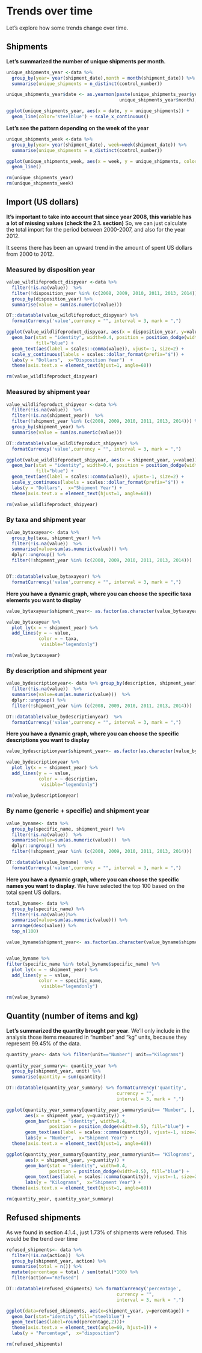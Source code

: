 # Trends over time
Let's explore how some trends change over time. 

## Shipments
**Let's summarized the number of unique shipments per month.**

```r
unique_shipments_year <-data %>% 
  group_by(year= year(shipment_date),month = month(shipment_date)) %>%
  summarise(unique_shipments = n_distinct(control_number)) 

unique_shipments_year$date <- as.yearmon(paste(unique_shipments_year$year, 
                                          unique_shipments_year$month), "%Y %m")

ggplot(unique_shipments_year, aes(x = date, y = unique_shipments)) + 
  geom_line(color='steelblue') + scale_x_continuous()
```

**Let's see the pattern depending on the week of the year**

```r
unique_shipments_week <-data %>% 
  group_by(year= year(shipment_date), week=week(shipment_date)) %>%
  summarise(unique_shipments = n_distinct(control_number)) 

ggplot(unique_shipments_week, aes(x = week, y = unique_shipments, color=factor(year))) + 
  geom_line() 

rm(unique_shipments_year)
rm(unique_shipments_week)
```

## Import (US dollars)
**It's important to take into account that since year 2008, this variable has a lot of missing values (check the 2.1. section)** So, we can just calculate the total import for the period between 2000-2007, and also for the year 2012.

It seems there has been an upward trend in the amount of spent US dollars from 2000 to 2012. 

### Measured by disposition year
```r
value_wildlifeproduct_dispyear <-data %>% 
  filter(!is.na(value))  %>%
  filter(!disposition_year %in% (c(2008, 2009, 2010, 2011, 2013, 2014))) %>%
  group_by(disposition_year) %>%
  summarise(value = sum(as.numeric(value))) 

DT::datatable(value_wildlifeproduct_dispyear) %>%
  formatCurrency('value',currency = "", interval = 3, mark = ",")

ggplot(value_wildlifeproduct_dispyear, aes(x = disposition_year, y=value)) + 
  geom_bar(stat = "identity", width=0.4, position = position_dodge(width=0.5), 
           fill="blue") +
  geom_text(aes(label = scales::comma(value)), vjust=-1, size=2) +
  scale_y_continuous(labels = scales::dollar_format(prefix="$")) +
  labs(y = "Dollars",  x="Disposition Year")  +
  theme(axis.text.x = element_text(hjust=1, angle=60)) 

rm(value_wildlifeproduct_dispyear)
```

### Measured by shipment year
```r
value_wildlifeproduct_shipyear <-data %>% 
  filter(!is.na(value))  %>%
  filter(!is.na(shipment_year))  %>%
  filter(!shipment_year %in% (c(2008, 2009, 2010, 2011, 2013, 2014))) %>%
  group_by(shipment_year) %>%
  summarise(value = sum(as.numeric(value)))

DT::datatable(value_wildlifeproduct_shipyear) %>%
  formatCurrency('value',currency = "", interval = 3, mark = ",")

ggplot(value_wildlifeproduct_shipyear, aes(x = shipment_year, y=value)) + 
  geom_bar(stat = "identity", width=0.4, position = position_dodge(width=0.5), 
           fill="blue") +
  geom_text(aes(label = scales::comma(value)), vjust=-1, size=2) +
  scale_y_continuous(labels = scales::dollar_format(prefix="$")) +
  labs(y = "Dollars",  x="Shipment Year") +
  theme(axis.text.x = element_text(hjust=1, angle=60)) 

rm(value_wildlifeproduct_shipyear)
```

### By taxa and shipment year
```r
value_bytaxayear<- data %>% 
  group_by(taxa, shipment_year) %>%
  filter(!is.na(value))  %>%
  summarise(value=sum(as.numeric(value))) %>%
  dplyr::ungroup() %>%
  filter(!shipment_year %in% (c(2008, 2009, 2010, 2011, 2013, 2014)))


DT::datatable(value_bytaxayear) %>%
  formatCurrency('value',currency = "", interval = 3, mark = ",")
```

**Here you have a dynamic graph, where you can choose the specific taxa elements you want to display**
```r
value_bytaxayear$shipment_year<- as.factor(as.character(value_bytaxayear$shipment_year))

value_bytaxayear %>%  
  plot_ly(x = ~ shipment_year) %>% 
  add_lines(y = ~ value, 
            color = ~ taxa,
             visible="legendonly")

rm(value_bytaxayear)
```
### By description and shipment year
```r
value_bydescriptionyear<- data %>% group_by(description, shipment_year) %>%
  filter(!is.na(value))  %>%
  summarise(value=sum(as.numeric(value)))  %>%
  dplyr::ungroup() %>%
  filter(!shipment_year %in% (c(2008, 2009, 2010, 2011, 2013, 2014)))

DT::datatable(value_bydescriptionyear)  %>%
  formatCurrency('value',currency = "", interval = 3, mark = ",")

```

**Here you have a dynamic graph, where you can choose the specific descriptions you want to display**
```r
value_bydescriptionyear$shipment_year<- as.factor(as.character(value_bydescriptionyear$shipment_year))

value_bydescriptionyear %>%  
  plot_ly(x = ~ shipment_year) %>% 
  add_lines(y = ~ value, 
            color = ~ description,
             visible="legendonly")

rm(value_bydescriptionyear)
```

### By name (generic + specific) and shipment year
```r
value_byname<- data %>% 
  group_by(specific_name, shipment_year) %>%
  filter(!is.na(value))  %>%
  summarise(value=sum(as.numeric(value)))  %>%
  dplyr::ungroup() %>%
  filter(!shipment_year %in% (c(2008, 2009, 2010, 2011, 2013, 2014)))

DT::datatable(value_byname)  %>%
  formatCurrency('value',currency = "", interval = 3, mark = ",")

```
**Here you have a dynamic graph, where you can choose the specific names you want to display**. We have selected the top 100 based on the total spent US dollars. 

```r
total_byname<- data %>% 
  group_by(specific_name) %>%
  filter(!is.na(value))%>%
  summarise(value=sum(as.numeric(value))) %>%
  arrange(desc(value)) %>%
  top_n(100)

value_byname$shipment_year<- as.factor(as.character(value_byname$shipment_year))


value_byname %>%
filter(specific_name %in% total_byname$specific_name) %>%  
  plot_ly(x = ~ shipment_year) %>% 
  add_lines(y = ~ value, 
            color = ~ specific_name,
             visible="legendonly")

rm(value_byname)
```


## Quantity (number of items and kg)
**Let's summarized the quantity brought per year**. We'll only include in the analysis those items measured in "number" and "kg" units, because they represent 99.45% of the data. 

```r
quantity_year<- data %>% filter(unit=="Number"| unit=="Kilograms") 
                                 
quantity_year_summary<- quantity_year %>% 
  group_by(shipment_year, unit) %>%
  summarise(quantity = sum(quantity)) 

DT::datatable(quantity_year_summary) %>% formatCurrency('quantity',
                                         currency = "",
                                         interval = 3, mark = ",")

ggplot(quantity_year_summary[quantity_year_summary$unit== "Number", ],
       aes(x = shipment_year, y=quantity)) + 
       geom_bar(stat = "identity", width=0.4, 
                position = position_dodge(width=0.5), fill="blue") +
       geom_text(aes(label = scales::comma(quantity)), vjust=-1, size=2) +
       labs(y = "Number",  x="Shipment Year") +
  theme(axis.text.x = element_text(hjust=1, angle=60)) 

ggplot(quantity_year_summary[quantity_year_summary$unit== "Kilograms", ],
       aes(x = shipment_year, y=quantity)) + 
       geom_bar(stat = "identity", width=0.4, 
                position = position_dodge(width=0.5), fill="blue") +
       geom_text(aes(label = scales::comma(quantity)), vjust=-1, size=2) +
       labs(y = "Kilograms",  x="Shipment Year") +
  theme(axis.text.x = element_text(hjust=1, angle=60)) 

rm(quantity_year, quantity_year_summary)
```

## Refused shipments
As we found in section 4.1.4., just 1.73% of shipments were refused. 
This would be the trend over time 

```r
refused_shipments<- data %>% 
  filter(!is.na(action))  %>%
  group_by(shipment_year, action) %>%
  summarise(total = n()) %>%
  mutate(percentage = total / sum(total)*100) %>%
  filter(action=="Refused")

DT::datatable(refused_shipments) %>% formatCurrency('percentage',
                                         currency = "",
                                         interval = 3, mark = ",")

ggplot(data=refused_shipments, aes(x=shipment_year, y=percentage)) + 
  geom_bar(stat="identity",fill="steelblue") +
  geom_text(aes(label=round(percentage,2)))+
  theme(axis.text.x = element_text(angle=60, hjust=1)) +
  labs(y = "Percentage",  x="disposition") 

rm(refused_shipments)
```


